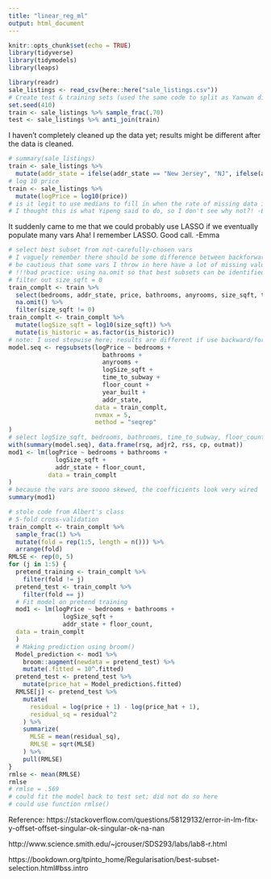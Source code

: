 ```yaml
---
title: "linear_reg_ml"
output: html_document
---
```


```r
knitr::opts_chunk$set(echo = TRUE)
library(tidyverse)
library(tidymodels)
library(leaps)
```

```r
library(readr)
sale_listings <- read_csv(here::here("sale_listings.csv"))
# Create test & training sets (used the same code to split as Yanwan did in null model)
set.seed(410)
train <- sale_listings %>% sample_frac(.70)
test <- sale_listings %>% anti_join(train)
```

I haven't completely cleaned up the data yet; results might be different after the data is cleaned. 

```r
# summary(sale_listings)
train <- sale_listings %>%
  mutate(addr_state = ifelse(addr_state == "New Jersey", "NJ", ifelse(addr_state == "New York", "NY", addr_state)))
# log 10 price
train <- sale_listings %>%
  mutate(logPrice = log10(price))
# is it legit to use medians to fill in when the rate of missing data is very large? (i.e., over10k)
# I thought this is what Yipeng said to do, so I don't see why not?! -Emma
```

It suddenly came to me that we could probably use LASSO if we eventually populate many vars     Aha! I remember LASSO. Good call. -Emma

```r
# select best subset from not-carefully-chosen vars
# I vaguely remember there should be some difference between backforward vs forward vs stepwise selection but can't recall the details
# be cautious that some vars I throw in here have a lot of missing values/ skewed values
# !!!bad practice: using na.omit so that best subsets can be identified -- again will revisit this after data is cleaned
# filter out size_sqft = 0
train_complt <- train %>%
  select(bedrooms, addr_state, price, bathrooms, anyrooms, size_sqft, time_to_subway, floor_count, year_built, logPrice, is_historic) %>%
  na.omit() %>%
  filter(size_sqft != 0)
train_complt <- train_complt %>%
  mutate(logSize_sqft = log10(size_sqft)) %>%
  mutate(is_historic = as.factor(is_historic))
# note: I used stepwise here; results are different if use backward/forward selection
model.seq <- regsubsets(logPrice ~ bedrooms + 
                          bathrooms + 
                          anyrooms + 
                          logSize_sqft + 
                          time_to_subway + 
                          floor_count + 
                          year_built + 
                          addr_state,
                        data = train_complt,
                        nvmax = 5,
                        method = "seqrep"
)
# select logSize_sqft, bedrooms, bathrooms, time_to_subway, floor_count
with(summary(model.seq), data.frame(rsq, adjr2, rss, cp, outmat))
mod1 <- lm(logPrice ~ bedrooms + bathrooms +
             logSize_sqft +
             addr_state + floor_count,
           data = train_complt
)
# because the vars are soooo skewed, the coefficients look very wired
summary(mod1)
```

```r
# stole code from Albert's class
# 5-fold cross-validation
train_complt <- train_complt %>%
  sample_frac(1) %>%
  mutate(fold = rep(1:5, length = n())) %>%
  arrange(fold)
RMLSE <- rep(0, 5)
for (j in 1:5) {
  pretend_training <- train_complt %>%
    filter(fold != j)
  pretend_test <- train_complt %>%
    filter(fold == j)
  # Fit model on pretend training
  mod1 <- lm(logPrice ~ bedrooms + bathrooms +
               logSize_sqft +
               addr_state + floor_count,
  data = train_complt
  )
  # Making prediction using broom()
  Model_prediction <- mod1 %>%
    broom::augment(newdata = pretend_test) %>%
    mutate(.fitted = 10^.fitted)
  pretend_test <- pretend_test %>%
    mutate(price_hat = Model_prediction$.fitted)
  RMLSE[j] <- pretend_test %>%
    mutate(
      residual = log(price + 1) - log(price_hat + 1),
      residual_sq = residual^2
    ) %>%
    summarize(
      MLSE = mean(residual_sq),
      RMLSE = sqrt(MLSE)
    ) %>%
    pull(RMLSE)
}
rmlse <- mean(RMLSE)
rmlse
# rmlse = .569
# could fit the model back to test set; did not do so here
# could use function rmlse()
```






Reference: 
https://stackoverflow.com/questions/58129132/error-in-lm-fitx-y-offset-offset-singular-ok-singular-ok-na-nan

http://www.science.smith.edu/~jcrouser/SDS293/labs/lab8-r.html

https://bookdown.org/tpinto_home/Regularisation/best-subset-selection.html#bss.intro